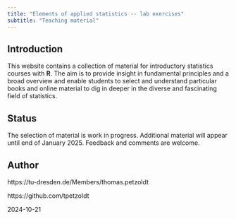 ---
title: "Elements of applied statistics -- lab exercises"
subtitle: "Teaching material"
---

## Introduction

This website contains a collection of material for introductory statistics 
courses with **R**. The aim is to provide insight in fundamental principles and 
a broad overview and enable students to select and understand particular books 
and online material to dig in deeper in the diverse and fascinating field of statistics.

## Status

The selection of material is work in progress. Additional material will appear 
until end of January 2025. Feedback and comments are welcome.


## Author

https://tu-dresden.de/Members/thomas.petzoldt

https://github.com/tpetzoldt

2024-10-21
